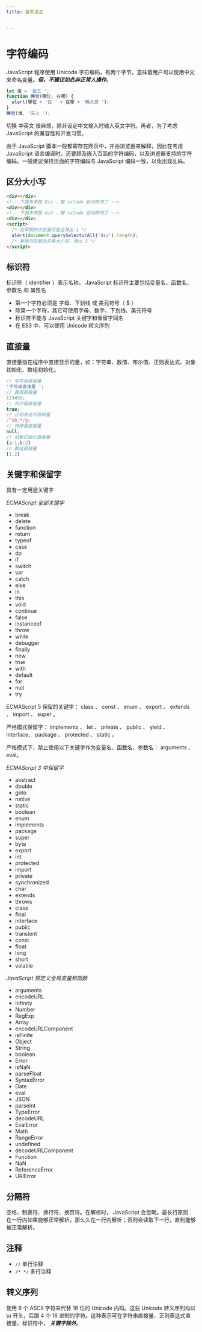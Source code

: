 ```yaml
---
title: 基本语法


---
```


# 字符编码

JavaScript 程序使用 Unicode 字符编码，有两个字节。意味着用户可以使用中文来命名变量。**_但，不建议如此非正常人操作_**。

```js
let 谁 = '张三 ';
function 睡觉(哪位, 在哪) {
  alert(哪位 + '在 ' + 在哪 + '睡大觉 ');
}
睡觉(谁, '床上 ');
```

切换 中英文 很麻烦，除非设定中文输入时输入英文字符。再者，为了考虑 JavaScript 的兼容性和开发习惯。

由于 JavaScript 脚本一般都寄存在网页中，并由浏览器来解释，因此在考虑 JavaScript 语言编译时，还要顾及嵌入页面的字符编码，以及浏览器支持的字符编码。一般建议保持页面的字符编码与 JavaScript 编码一致，以免出现乱码。

## 区分大小写

```html
<div></div>
<!-- 下面本来是 Div ，被 vsCode 自动修改了 -->
<div></div>
<!-- 下面本来是 diV ，被 vsCode 自动修改了 -->
<div></div>
<script>
  /* 在早期的浏览器可能会弹出 1 */
  alert(document.querySelectorAll('div').length);
  /* 新版浏览器会忽略大小写，弹出 3 */
</script>
```

## 标识符

标识符（ identifier ）表示名称。 JavaScript 标识符主要包括变量名、函数名、参数名 和 属性名

- 第一个字符必须是 字母、下划线 或 美元符号（ $ ）
- 除第一个字符，其它可使用字母、数字、下划线、美元符号
- 标识符不能与 JavaScript 关键字和保留字同名
- 在 ES3 中，可以使用 Unicode 转义序列

## 直接量

直接量指在程序中直接显示的量，如：字符串、数值、布尔值、正则表达式、对象初始化、数组初始化。

```js
// 字符串直接量
'字符串直接量 ';
// 数值直接量
123456;
// 布尔值直接量
true;
// 正则表达式直接量
/^ab.*/g;
// 特殊值直接量
null;
// 对象初始化直接量
{a:1,b:2}
// 数组直接量
[1,2]
```

## 关键字和保留字

具有一定用途关键字

_ECMAScript 全部关键字_

- break
- delete
- function
- return
- typeof
- case
- do
- if
- switch
- var
- catch
- else
- in
- this
- void
- continue
- false
- instanceof
- throw
- while
- debugger
- finally
- new
- true
- with
- default
- for
- null
- try

ECMAScript 5 保留的关键字： class 、 const 、 enum 、 export 、 extends 、 import 、 super 。

严格模式保留字： implements 、 let 、 private 、 public 、 yield 、 interface、 package 、 protected 、 static 。

严格模式下，禁止使用以下关键字作为变量名、函数名、参数名： arguments 、 eval。

_ECMAScript 3 中保留字_

- abstract
- double
- goto
- native
- static
- boolean
- enum
- implements
- package
- super
- byte
- export
- int
- protected
- import
- private
- synchronized
- char
- extends
- throws
- class
- final
- interface
- public
- transient
- const
- float
- long
- short
- volatile

_JavaScript 预定义全局变量和函数_

- arguments
- encodeURL
- Infinity
- Number
- RegExp
- Array
- encodeURLComponent
- isFinite
- Object
- String
- boolean
- Error
- isNaN
- parseFloat
- SyntaxError
- Date
- eval
- JSON
- parseInt
- TypeError
- decodeURL
- EvalError
- Math
- RangeError
- undefined
- decodeURLComponent
- Function
- NaN
- ReferenceError
- URlError

## 分隔符

空格、制表符、换行符、换页符。在解析时， JavaScript 会忽略。最长行原则：在一行内如果能够正常解析，那么久在一行内解析；否则会读取下一行，直到能够被正常解析。

## 注释

- `//` 单行注释
- `/* */` 多行注释

## 转义序列

使用 6 个 ASCII 字符来代替 16 位的 Unicode 内码。这些 Unicode 转义序列均以 \u
开头，后跟 4 个 16
进制的字符。这种表示可在字符串直接量、正则表达式直接量、标识符中， **_关键字除外_**。

            